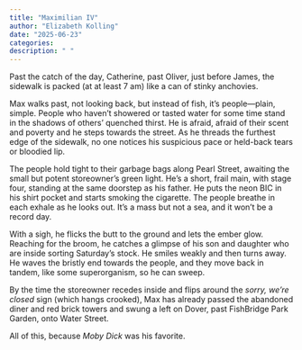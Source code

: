 ```yaml
---
title: "Maximilian IV"
author: "Elizabeth Kolling"
date: "2025-06-23"
categories: 
description: " "
---
```



Past the catch of the day, Catherine, past Oliver, just before James, the sidewalk is packed (at at least 7 am) like a can of stinky anchovies. 

Max walks past, not looking back, but instead of fish, it’s people—plain, simple. People who haven’t showered or tasted water for some time stand in the shadows of others’ quenched thirst. He is afraid, afraid of their scent and poverty and he steps towards the street. As he threads the furthest edge of the sidewalk, no one notices his suspicious pace or held-back tears or bloodied lip. 

The people hold tight to their garbage bags along Pearl Street, awaiting the small but potent storeowner’s green light. He’s a short, frail main, with stage four, standing at the same doorstep as his father. He puts the neon BIC in his shirt pocket and starts smoking the cigarette. The people breathe in each exhale as he looks out. It’s a mass but not a sea, and it won’t be a record day.

With a sigh, he flicks the butt to the ground and lets the ember glow. Reaching for the broom, he catches a glimpse of his son and daughter who are inside sorting Saturday’s stock. He smiles weakly and then turns away. He waves the bristly end towards the people, and they move back in tandem, like some superorganism, so he can sweep. 

By the time the storeowner recedes inside and flips around the *sorry, we’re closed* sign (which hangs crooked), Max has already passed the abandoned diner and red brick towers and swung a left on Dover, past FishBridge Park Garden, onto Water Street. 

All of this, because *Moby Dick* was his favorite. 